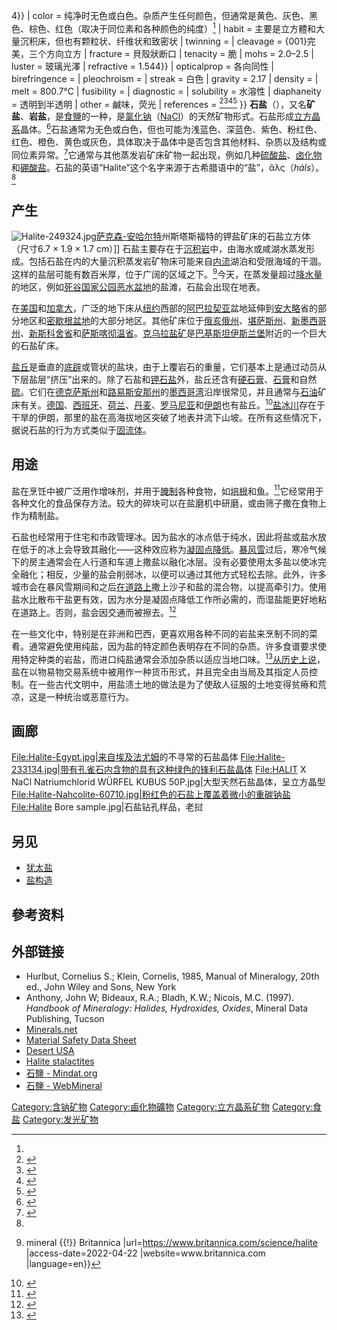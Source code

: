 {{Infobox mineral
| name        = 石盐
| category    = [[卤化物矿物|卤化物矿物]]
| boxwidth    =
| boxbgcolor  =
| image       = Halit (NaCl) - Kopalnia soli Wieliczka, Polska.jpg
| imagesize   = 260px
| caption     = 来自波兰小波兰省[[维利奇卡盐矿|维利奇卡盐矿]]的石盐
| formula     = NaCl
| IMAsymbol   = Hl<ref>{{Cite journal|last=Warr|first=L.N.|date=2021|title=IMA–CNMNC approved mineral symbols|url=https://www.cambridge.org/core/journals/mineralogical-magazine/article/imacnmnc-approved-mineral-symbols/62311F45ED37831D78603C6E6B25EE0A|journal=Mineralogical Magazine|volume=85|issue=3|pages=291–320|doi=10.1180/mgm.2021.43|bibcode=2021MinM...85..291W|s2cid=235729616}}</ref>
| molweight   = 58.433{{nbsp}}g/mol
| strunz      = 3.AA.20
| system      = [[立方晶系|立方]]<ref name=geocomhalite>[https://geology.com/minerals/halite.shtml Geology.com: Halite]</ref>
| class       = Hexoctahedral (m{{overline|3}}m) <br />[[H-M记号|H-M记号]]：(4/m {{overline|3}} 2/m)
| symmetry    = ''F''m{{overline|3}}m
| unit cell   = {{nowrap|a {{=}} 5.6404(1) Å;}} {{nowrap|Z {{=}} 4}}
| color       = 纯净时无色或白色。杂质产生任何颜色，但通常是黄色、灰色、黑色、棕色、红色（取决于同位素和各种颜色的纯度）<ref name=geocomhalite />
| habit       = 主要是立方體和大量沉积床，但也有颗粒状、纤维状和致密状
| twinning    =
| cleavage    = {001}完美，三个方向立方
| fracture    = 貝殼狀断口
| tenacity    = 脆
| mohs        = 2.0–2.5
| luster      = 玻璃光澤
| refractive  = {{nowrap|n {{=}} 1.544}}
| opticalprop = 各向同性
| birefringence =
| pleochroism =
| streak      = 白色
| gravity     = 2.17
| density     =
| melt        = 800.7°C
| fusibility  =
| diagnostic  =
| solubility  = 水溶性
| diaphaneity = 透明到半透明
| other       = 鹹味，荧光
| references  = <ref name=Handbook>{{cite web |url=http://rruff.geo.arizona.edu/doclib/hom/halite.pdf |title=Halite |website=Handbook of Mineralogy |access-date=16 April 2018 |url-status=live |archive-url=https://web.archive.org/web/20100628052809/http://rruff.geo.arizona.edu/doclib/hom/halite.pdf |archive-date=June 28, 2010}}</ref><ref name=Mindat>{{cite web |url=http://www.mindat.org/min-1804.html |title=Halite |publisher=[[Mindat.org|Mindat.org]] |archive-url=https://web.archive.org/web/20110805033506/http://www.mindat.org/min-1804.html |archive-date=2011-08-05}}</ref><ref name=Webmin>{{cite web |url=http://webmineral.com/data/Halite.shtml |title=Halite |publisher=Webmineral |archive-url=https://web.archive.org/web/20041124083935/http://webmineral.com/data/Halite.shtml |archive-date=2004-11-24}}</ref><ref name=Haynes>{{cite book |editor=Haynes, William M. |year=2011 |title=CRC Handbook of Chemistry and Physics |edition=92nd |publisher=[[CRC_Press|CRC Press]] |isbn=978-1439855119 |title-link=CRC Handbook of Chemistry and Physics}}</ref>
}}
'''石盐'''（{{lang-en|Halite}}），又名'''矿盐'''、'''岩盐'''，是[[食鹽|食鹽]]的一种，是[[氯化钠|氯化钠]]（[[钠|Na]][[氯|Cl]]）的天然矿物形式。石盐形成[[立方晶系|立方晶系]]晶体。<ref>{{cite book |last=Bonewitz |first=Ronald Louis |title=Rocks and Minerals |url=https://archive.org/details/rocksminerals0000bone |date=2012 |publisher=[[DK_Publishing|DK Publishing]] |isbn=978-0-7566-9042-7 |page=[https://archive.org/details/rocksminerals0000bone/page/110 110]}}</ref>石盐通常为无色或白色，但也可能为浅蓝色、深蓝色、紫色、粉红色、红色、橙色、黄色或灰色，具体取决于晶体中是否包含其他材料、杂质以及结构或同位素异常。<ref>{{cite journal |last=Sonnenfeld |first=Peter |title=The color of rock salt—A review |journal=Sedimentary Geology |date=January 1995 |volume=94 |issue=3–4 |pages=267–276 |doi=10.1016/0037-0738(94)00093-A |bibcode=1995SedG...94..267S}}</ref>它通常与其他蒸发岩矿床矿物一起出现，例如几种[[硫酸盐矿物|硫酸盐]]、[[卤化物矿物|卤化物]]和[[硼酸盐矿物|硼酸盐]]。石盐的英语“Halite”这个名字来源于古希腊语中的“盐”，ἅλς（''háls''）。<ref name=Handbook />

==产生==
[[File:Halite-249324.jpg|thumb]][[萨克森-安哈尔特|萨克森-安哈尔特]]州斯塔斯福特的钾盐矿床的石盐立方体（尺寸6.7 × 1.9 × 1.7 cm）]]
石盐主要存在于[[沉积岩|沉积岩]]中，由海水或咸湖水蒸发形成。包括石盐在内的大量沉积蒸发岩矿物床可能来自[[内流盆地|内流]]湖泊和受限海域的干涸。这样的盐层可能有数百米厚，位于广阔的区域之下。<ref>{{Cite web |title=halite {{!}} mineral {{!}} Britannica |url=https://www.britannica.com/science/halite |access-date=2022-04-22 |website=www.britannica.com |language=en}}</ref>今天，在蒸发量超过[[降水量|降水量]]的地区，例如[[死谷国家公园|死谷国家公园]][[恶水盆地|恶水盆地]]的盐滩，石盐会出现在地表。

在[[美国|美国]]和[[加拿大|加拿大]]，广泛的地下床从[[纽约|纽约]]西部的[[阿巴拉契亚|阿巴拉契亚]]盆地延伸到[[安大略|安大略]]省的部分地区和[[密歇根盆地|密歇根盆地]]的大部分地区。其他矿床位于[[俄亥俄州|俄亥俄州]]、[[堪萨斯州|堪萨斯州]]、[[新墨西哥州|新墨西哥州]]、[[新斯科舍省|新斯科舍省]]和[[萨斯喀彻温省|萨斯喀彻温省]]。[[克乌拉盐矿|克乌拉盐矿]]是[[巴基斯坦|巴基斯坦]][[伊斯兰堡|伊斯兰堡]]附近的一个巨大的石盐矿床。

[[盐丘|盐丘]]是垂直的[[底辟|底辟]]或管状的盐块，由于上覆岩石的重量，它们基本上是通过动员从下层盐层“挤压”出来的。除了石盐和[[钾石盐|钾石盐]]外，盐丘还含有[[硬石膏|硬石膏]]、[[石膏|石膏]]和自然[[硫|硫]]。它们在[[德克萨斯州|德克萨斯州]]和[[路易斯安那州|路易斯安那州]]的[[墨西哥湾|墨西哥湾]]沿岸很常见，并且通常与[[石油|石油]]矿床有关。[[德国|德国]]、[[西班牙|西班牙]]、[[荷兰|荷兰]]、[[丹麦|丹麦]]、[[罗马尼亚|罗马尼亚]]和[[伊朗|伊朗]]也有盐丘。<ref>{{Cite web |title=What is a Salt Dome? How do they form? |url=https://geology.com/stories/13/salt-domes/ |access-date=2022-04-22 |website=geology.com}}</ref>[[盐冰川|盐冰川]]存在于干旱的伊朗，那里的盐在高海拔地区突破了地表并流下山坡。在所有这些情况下，据说石盐的行为方式类似于[[固流体|固流体]]。

==用途==
盐在烹饪中被广泛用作增味剂，并用于[[腌制|腌制]]各种食物，如[[培根|培根]]和[[咸鱼|鱼]]。<ref>{{cite book |title=Salted: A Manifesto on the World's Most Essential Mineral, With Recipes |url=https://archive.org/details/saltedmanifestoo0000bitt |last=Bitterman |first=Mark |year=2010 |publisher=Ten Speed Press |isbn=978-1-58008-262-4 |pages=[https://archive.org/details/saltedmanifestoo0000bitt/page/267 267]–270}}</ref>它经常用于各种文化的食品保存方法。较大的碎块可以在盐磨机中研磨，或由筛子撒在食物上作为精制盐。

石盐也经常用于住宅和市政管理冰。因为盐水的冰点低于纯水，因此将盐或盐水放在低于{{convert|0|°C|°F}}的冰上会导致其融化——这种效应称为[[凝固点降低|凝固点降低]]。[[暴风雪|暴风雪]]过后，寒冷气候下的房主通常会在人行道和车道上撒盐以融化冰层。没有必要使用太多盐以使冰完全融化；相反，少量的盐会削弱冰，以便可以通过其他方式轻松去除。此外，许多城市会在暴风雪期间和之后[[氯化钠#道路|在道路上]]撒上沙子和盐的混合物，以提高牵引力。使用盐水比散布干盐更有效，因为水分是凝固点降低工作所必需的，而湿盐能更好地粘在道路上。否则，盐会因交通而被擦去。<ref>{{Cite book|url=https://trid.trb.org/view/461997|title=Pre-wetting With Salt Brine|isbn=978-0965231008|date=1996|access-date=2019-04-10|archive-date=2020-09-13|archive-url=https://web.archive.org/web/20200913051032/https://trid.trb.org/view/461997|url-status=live}}</ref>

在一些文化中，特别是在非洲和巴西，更喜欢用各种不同的岩盐来烹制不同的菜肴。通常避免使用纯盐，因为盐的特定颜色表明存在不同的杂质。许多食谱要求使用特定种类的岩盐，而进口纯盐通常会添加杂质以适应当地口味。<ref>{{cite book |title=Salt: A World History|url=https://archive.org/details/saltworldhistory00kurl|url-access=registration|last=Kurlansky |first=Mark |year=2003}}</ref>[[盐的历史|从历史上说]]，盐在以物易物交易系统中被用作一种货币形式，并且完全由当局及其指定人员控制。在一些古代文明中，用盐渍土地的做法是为了使敌人征服的土地变得贫瘠和荒凉，这是一种统治或恶意行为。

== 画廊 ==
<gallery widths="133px" heights="130px">
File:Halite-Egypt.jpg|来自[[埃及|埃及]][[法尤姆|法尤姆]]的不寻常的石盐晶体
File:Halite-233134.jpg|带有孔雀石内含物的具有这种绿色的锋利石盐晶体
File:HALIT X NaCl Natriumchlorid WÜRFEL KUBUS 50P.jpg|大型天然石盐晶体，呈立方晶型
File:Halite-Nahcolite-60710.jpg|粉红色的石盐上覆盖着微小的重碳钠盐
File:Halite Bore sample.jpg|石盐钻孔样品，老挝
</gallery>

==另见==
* [[犹太盐|犹太盐]]
* [[盐构造|盐构造]]

==參考资料==
{{reflist}}
{{Commons category|Halite}}

==外部链接==
{{refbegin}}
* Hurlbut, Cornelius S.; Klein, Cornelis, 1985, Manual of Mineralogy, 20th ed., John Wiley and Sons, New York {{ISBN|0-471-80580-7}}
* Anthony, John W; Bideaux, R.A.; Bladh, K.W.; Nicois, M.C. (1997). ''Handbook of Mineralogy: Halides, Hydroxides, Oxides'', Mineral Data Publishing, Tucson {{ISBN|0-9622097-2-4}}
* [http://www.minerals.net/mineral/halides/halite/halite.htm Minerals.net] {{Webarchive|url=https://web.archive.org/web/20081221201301/http://www.minerals.net/mineral/halides/halite/halite.htm |date=2008-12-21 }}
* [http://www.onlinerocksalt.co.uk/resources/MSDS-Rock-Salt.pdf Material Safety Data Sheet] {{Webarchive|url=https://web.archive.org/web/20120425234840/http://www.onlinerocksalt.co.uk/resources/MSDS-Rock-Salt.pdf |date=2012-04-25 }}
* [http://www.desertusa.com/mag99/jan/papr/geo_halite.html Desert USA] {{Webarchive|url=https://web.archive.org/web/20071214234626/http://www.desertusa.com/mag99/jan/papr/geo_halite.html |date=2007-12-14 }}
* [http://www.minsocam.org/MSA/collectors_corner/arc/mihalite.htm Halite stalactites] {{Webarchive|url=https://web.archive.org/web/20071222204331/http://www.minsocam.org/MSA/collectors_corner/arc/mihalite.htm |date=2007-12-22 }}
* [http://www.mindat.org/min-1804.html 石鹽 - Mindat.org] {{Wayback|url=http://www.mindat.org/min-1804.html |date=20110805033506 }}
* [http://webmineral.com/data/Halite.shtml 石鹽 - WebMineral] {{Wayback|url=http://webmineral.com/data/Halite.shtml |date=20041124083935 }}
{{refend}}
{{Authority control}}
{{portal bar|饮食}}

[[Category:含钠矿物|Category:含钠矿物]]
[[Category:鹵化物礦物|Category:鹵化物礦物]]
[[Category:立方晶系矿物|Category:立方晶系矿物]]
[[Category:食盐|Category:食盐]]
[[Category:发光矿物|Category:发光矿物]]